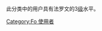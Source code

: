{{Empty category}}
此分类中的用户具有法罗文的3[[Wikipedia:巴別#開始使用巴別語言模板|级]]水平。

[[Category:Fo_使用者|Category:Fo 使用者]]